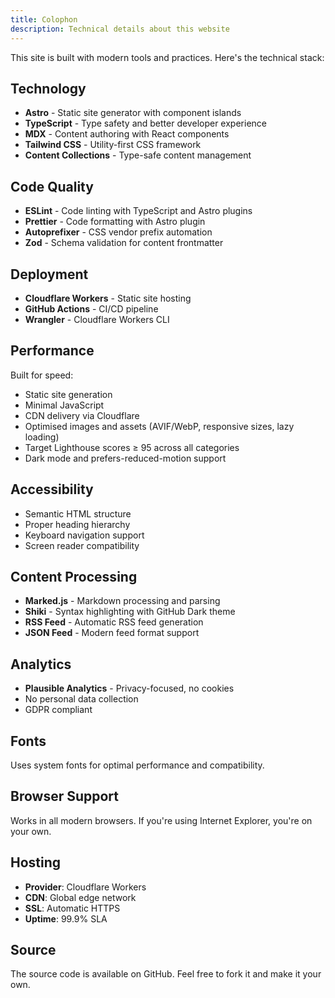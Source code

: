 ```yaml
---
title: Colophon
description: Technical details about this website
---
```


This site is built with modern tools and practices. Here's the technical stack:

## Technology

- **Astro** - Static site generator with component islands
- **TypeScript** - Type safety and better developer experience  
- **MDX** - Content authoring with React components
- **Tailwind CSS** - Utility-first CSS framework
- **Content Collections** - Type-safe content management

## Code Quality

- **ESLint** - Code linting with TypeScript and Astro plugins
- **Prettier** - Code formatting with Astro plugin
- **Autoprefixer** - CSS vendor prefix automation
- **Zod** - Schema validation for content frontmatter

## Deployment

- **Cloudflare Workers** - Static site hosting
- **GitHub Actions** - CI/CD pipeline
- **Wrangler** - Cloudflare Workers CLI

## Performance

Built for speed:
- Static site generation
- Minimal JavaScript
- CDN delivery via Cloudflare
- Optimised images and assets (AVIF/WebP, responsive sizes, lazy loading)
- Target Lighthouse scores ≥ 95 across all categories
- Dark mode and prefers-reduced-motion support

## Accessibility

- Semantic HTML structure
- Proper heading hierarchy
- Keyboard navigation support
- Screen reader compatibility

## Content Processing

- **Marked.js** - Markdown processing and parsing
- **Shiki** - Syntax highlighting with GitHub Dark theme
- **RSS Feed** - Automatic RSS feed generation
- **JSON Feed** - Modern feed format support

## Analytics

- **Plausible Analytics** - Privacy-focused, no cookies
- No personal data collection
- GDPR compliant

## Fonts

Uses system fonts for optimal performance and compatibility.

## Browser Support

Works in all modern browsers. If you're using Internet Explorer, you're on your own.

## Hosting

- **Provider**: Cloudflare Workers
- **CDN**: Global edge network
- **SSL**: Automatic HTTPS
- **Uptime**: 99.9% SLA

## Source

The source code is available on GitHub. Feel free to fork it and make it your own.
